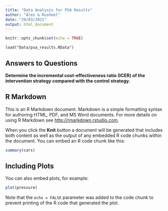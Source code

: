 ```yaml
---
title: "Data Analysis for PSA Results"
author: "Alex & Rusheel"
date: "29/03/2021"
output: html_document
---
```


```r
knitr::opts_chunk$set(echo = TRUE)
```

```
load("Data/psa_results.RData")
```

## Answers to Questions

**Determine the incremental cost-effectiveness ratio (ICER) of the intervention strategy compared
with the control strategy.**



## R Markdown

This is an R Markdown document. Markdown is a simple formatting syntax for authoring HTML, PDF, and MS Word documents. For more details on using R Markdown see <http://rmarkdown.rstudio.com>.

When you click the **Knit** button a document will be generated that includes both content as well as the output of any embedded R code chunks within the document. You can embed an R code chunk like this:

```r
summary(cars)
```

## Including Plots

You can also embed plots, for example:

```r
plot(pressure)
```

Note that the `echo = FALSE` parameter was added to the code chunk to prevent printing of the R code that generated the plot.
